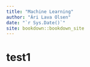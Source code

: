 ```yaml
--- 
title: "Machine Learning"
author: "Ári Lava Olsen"
date: "`r Sys.Date()`"
site: bookdown::bookdown_site
---
```


# test1












